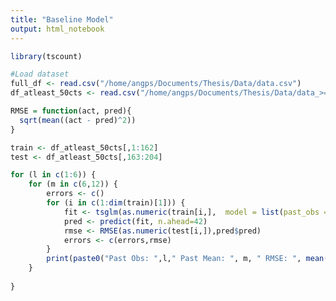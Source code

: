 ```yaml
---
title: "Baseline Model"
output: html_notebook
---
```

```r
library(tscount)

```

```r
#Load dataset
full_df <- read.csv("/home/angps/Documents/Thesis/Data/data.csv")
df_atleast_50cts <- read.csv("/home/angps/Documents/Thesis/Data/data_>=50cts.csv")
```

```r
RMSE = function(act, pred){
  sqrt(mean((act - pred)^2))
}

train <- df_atleast_50cts[,1:162]
test <- df_atleast_50cts[,163:204]

for (l in c(1:6)) {
    for (m in c(6,12)) {
        errors <- c()
        for (i in c(1:dim(train)[1])) {
            fit <- tsglm(as.numeric(train[i,],  model = list(past_obs = l, past_mean = m), distr = "poisson"))
            pred <- predict(fit, n.ahead=42)
            rmse <- RMSE(as.numeric(test[i,]),pred$pred)
            errors <- c(errors,rmse)
        }
        print(paste0("Past Obs: ",l," Past Mean: ", m, " RMSE: ", mean(errors)))
    }
    
}

```


